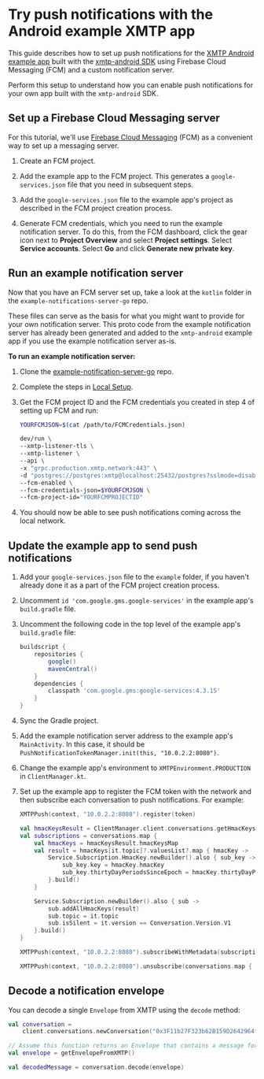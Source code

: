 # Try push notifications with the Android example XMTP app

This guide describes how to set up push notifications for the [XMTP Android example app](https://github.com/xmtp/xmtp-android/tree/main/example) built with the [xmtp-android SDK](https://github.com/xmtp/xmtp-android) using Firebase Cloud Messaging (FCM) and a custom notification server.

Perform this setup to understand how you can enable push notifications for your own app built with the `xmtp-android` SDK.

## Set up a Firebase Cloud Messaging server

For this tutorial, we'll use [Firebase Cloud Messaging](https://console.firebase.google.com/) (FCM) as a convenient way to set up a messaging server.

1. Create an FCM project.

2. Add the example app to the FCM project. This generates a `google-services.json` file that you need in subsequent steps.

3. Add the `google-services.json` file to the example app's project as described in the FCM project creation process.

4. Generate FCM credentials, which you need to run the example notification server. To do this, from the FCM dashboard, click the gear icon next to **Project Overview** and select **Project settings**. Select **Service accounts**. Select **Go** and click **Generate new private key**.

## Run an example notification server

Now that you have an FCM server set up, take a look at the `kotlin` folder in the `example-notifications-server-go` repo.

These files can serve as the basis for what you might want to provide for your own notification server. This proto code from the example notification server has already been generated and added to the `xmtp-android` example app if you use the example notification server as-is.

**To run an example notification server:**

1. Clone the [example-notification-server-go](https://github.com/xmtp/example-notification-server-go) repo.

2. Complete the steps in [Local Setup](https://github.com/xmtp/example-notification-server-go/blob/np/export-kotlin-proto-code/README.md#local-setup).

3. Get the FCM project ID and the FCM credentials you created in step 4 of setting up FCM and run:

   ```bash [Bash]
   YOURFCMJSON=$(cat /path/to/FCMCredentials.json)
   ```

   ```bash [Bash]
   dev/run \
   --xmtp-listener-tls \
   --xmtp-listener \
   --api \
   -x "grpc.production.xmtp.network:443" \
   -d "postgres://postgres:xmtp@localhost:25432/postgres?sslmode=disable" \
   --fcm-enabled \
   --fcm-credentials-json=$YOURFCMJSON \
   --fcm-project-id="YOURFCMPROJECTID"
   ```

4. You should now be able to see push notifications coming across the local network.

## Update the example app to send push notifications

1. Add your `google-services.json` file to the `example` folder, if you haven't already done it as a part of the FCM project creation process.

2. Uncomment `id 'com.google.gms.google-services'` in the example app's `build.gradle` file.

3. Uncomment the following code in the top level of the example app's `build.gradle` file:

   ```groovy [Groovy]
   buildscript {
       repositories {
           google()
           mavenCentral()
       }
       dependencies {
           classpath 'com.google.gms:google-services:4.3.15'
       }
   }
   ```

4. Sync the Gradle project.

5. Add the example notification server address to the example app's `MainActivity`. In this case, it should be `PushNotificationTokenManager.init(this, "10.0.2.2:8080")`.

6. Change the example app's environment to `XMTPEnvironment.PRODUCTION` in `ClientManager.kt`.

7. Set up the example app to register the FCM token with the network and then subscribe each conversation to push notifications. For example:

   ```kotlin [Kotlin]
   XMTPPush(context, "10.0.2.2:8080").register(token)
   ```

   ```kotlin [Kotlin]
   val hmacKeysResult = ClientManager.client.conversations.getHmacKeys()
   val subscriptions = conversations.map {
       val hmacKeys = hmacKeysResult.hmacKeysMap
       val result = hmacKeys[it.topic]?.valuesList?.map { hmacKey ->
           Service.Subscription.HmacKey.newBuilder().also { sub_key ->
               sub_key.key = hmacKey.hmacKey
               sub_key.thirtyDayPeriodsSinceEpoch = hmacKey.thirtyDayPeriodsSinceEpoch
           }.build()
       }

       Service.Subscription.newBuilder().also { sub ->
           sub.addAllHmacKeys(result)
           sub.topic = it.topic
           sub.isSilent = it.version == Conversation.Version.V1
       }.build()
   }

   XMTPPush(context, "10.0.2.2:8080").subscribeWithMetadata(subscriptions)
   ```

   ```kotlin [Kotlin]
   XMTPPush(context, "10.0.2.2:8080").unsubscribe(conversations.map { it.topic })
   ```

## Decode a notification envelope

You can decode a single `Envelope` from XMTP using the `decode` method:

```kotlin [Kotlin]
val conversation =
    client.conversations.newConversation("0x3F11b27F323b62B159D2642964fa27C46C841897")

// Assume this function returns an Envelope that contains a message for the above conversation
val envelope = getEnvelopeFromXMTP()

val decodedMessage = conversation.decode(envelope)
```
